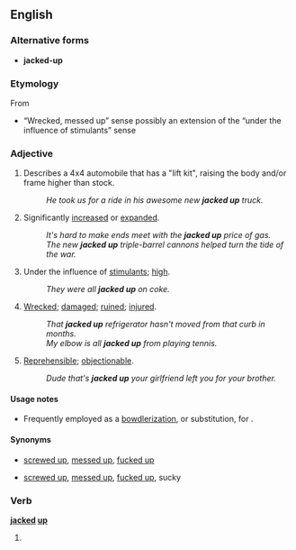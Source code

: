 ==English==

===Alternative forms===
* '''jacked-up'''

===Etymology===
From {{term|jack||raise with a jack}}
* “Wrecked, messed up” sense possibly an extension of the “under the influence of stimulants” sense

===Adjective===
{{en-adj}}

# {{slang|automotive}} Describes a 4x4 automobile that has a "lift kit", raising the body and/or frame higher than stock.
#: ''He took us for a ride in his awesome new '''jacked up''' truck.''
# {{informal}} Significantly [[increased]] or [[expanded]].
#: ''It's hard to make ends meet with the '''jacked up''' price of gas.''
#: ''The new '''jacked up''' triple-barrel cannons helped turn the tide of the war.''
# {{slang}} Under the influence of [[stimulant]]s; [[high]].
#: ''They were all '''jacked up''' on coke.''
# {{slang}} [[wrecked|Wrecked]]; [[damaged]]; [[ruined]]; [[injured]].
#: ''That '''jacked up''' refrigerator hasn't moved from that curb in months.''
#: ''My elbow is all '''jacked up''' from playing tennis.''
# {{slang}} [[reprehensible|Reprehensible]]; [[objectionable]].
#: ''Dude that's '''jacked up''' your girlfriend left you for your brother.''

====Usage notes====
* Frequently employed as a [[bowdlerization]], or substitution, for {{term|fucked up}}.

====Synonyms====
* {{sense|wrecked, damaged}} [[screwed up]], [[messed up]], [[fucked up]]
* {{sense|reprehensible, objectionable}} [[screwed up]], [[messed up]], [[fucked up]], sucky

===Verb===
'''[[jacked]] [[up]]'''

# {{past of|jack up}}